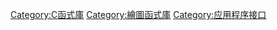 [[Category:C函式庫|Category:C函式庫]]
[[Category:繪圖函式庫|Category:繪圖函式庫]]
[[Category:应用程序接口|Category:应用程序接口]]